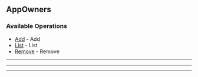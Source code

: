 
## AppOwners

### Available Operations

* [Add](/app_owners/add) - Add
* [List](/app_owners/list) - List
* [Remove](/app_owners/remove) - Remove

---
<Add />

---
<List />

---
<Remove />
